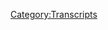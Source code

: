 {{Transcript
    | title         = [[750: Formulaic Objections Part 11]]
    | caption       = [https://knowledgefight.libsyn.com/750-formulaic-objections-part-11 Listen to this episode on Libsyn]
    | episodeNumber = [[750: Formulaic Objections Part 11|750]]
    | length        = 01:19:28
}}

{{MessageBox
    | header     = Warning: Bot Generated Content
    | text       = This transcript was automatically generated by transcription software and likely contains many mistakes and misattributions. Please check the audio for definitive quotes, attribution, and context.
    | image      = N3yvass4myg91.webp
    | imagewidth = 50px
    | id         = warning
}}

{{TranscriptBlock
    | name      = Alex Jones
    | timestamp = 00:00:04.000
    | text      = Red Alert. Red alert. Red alert. Red alert. Knowledge five days. Damn, Jordan, I'm sweating. Knowledge party.com It's time to pray. I have great respect for knowledge like knowledge. I'm sick of them posing as if they're the good guys. Xiang Ji or the bad guy knowledge. I'm Dan and Jordan knowledge fight need money Andy and Andy are stopping Andy and Ken handy in Kansas. Bray Andy in Kansas, you're on the airplane for a huge fan. I love your word. Knowledge by knowledge fight.com. I love you.
}}

{{TranscriptBlock
    | name      = Dan
    | timestamp = 00:00:59.000
    | text      = Hey, everybody, welcome back to knowledge. workable dudes like to sit around the altar of saline and talk a little bit about Alex Jones.
}}

{{TranscriptBlock
    | name      = Jordan
    | timestamp = 00:01:06.000
    | text      = Oh, indeed we are Dan,
}}

{{TranscriptBlock
    | name      = Dan
    | timestamp = 00:01:08.000
    | text      = Georgia Jordanne quick question for you.
}}

{{TranscriptBlock
    | name      = Jordan
    | timestamp = 00:01:10.000
    | text      = So let's you bright spot today. But
}}

{{TranscriptBlock
    | name      = Dan
    | timestamp = 00:01:12.000
    | text      = my bright spot today is, you know, I know that we're going into the Thanksgiving week. Sure. And a lot of people have a lot of feelings about Thanksgiving. And that's as they well should, of course, but you know, it's it is, at best. Take away a lot of the trappings. It's a time to think about things that you're thankful for sure. And, you know, I'm thankful for you, Jordan, I'm thankful for your audience. And, you know, having a moment to think about these things and how great and how many things we have to be thankful for is a very humbling and nice experience that I've had the last couple days.
}}

{{TranscriptBlock
    | name      = Jordan
    | timestamp = 00:01:49.000
    | text      = Yeah, you know, I actually almost prefer when I had fewer things to be grateful for. Because now that I have so much to be grateful for it freaks me out. Yeah, like, it's like, no, no, no, no, I deserve way less than any of this. Yeah, I would prefer gives me 1/3 of the things to be grateful about. Yes.
}}

{{TranscriptBlock
    | name      = Dan
    | timestamp = 00:02:09.000
    | text      = It's overwhelming, but in a positive way. And thank you all. I'm very, very grateful. To you to the audience, to my family
}}

{{TranscriptBlock
    | name      = Jordan
    | timestamp = 00:02:21.000
    | text      = to the jury that awarded $1.5 billion maybe it's another
}}

{{TranscriptBlock
    | name      = Dan
    | timestamp = 00:02:26.000
    | text      = thing to be grateful for be thankful. We played whatever small role in that as I did. We did. So it's your bright spot. Oh, did I have my break to bring up a fucking
}}

{{TranscriptBlock
    | name      = Jordan
    | timestamp = 00:02:39.000
    | text      = far less far less touching and deep, but more important for most of the world and thanksgiving? In fact, by a wide margin? That would be the World Cup, my friend. I am enjoying it immensely. If
}}

{{TranscriptBlock
    | name      = Dan
    | timestamp = 00:02:51.000
    | text      = you broken out your vuvuzela I have not. It's been.
}}

{{TranscriptBlock
    | name      = Jordan
    | timestamp = 00:02:53.000
    | text      = It's been what a decades. Long is the movie? That was the Brazilian World Cup. That was like two World Cups ago. Yep. Yeah, it was big. It was huge. They were very loud. deniable Yeah, no, no, it's really great so far. Everybody's fun. The USA still terrible at soccer, which is enjoyable
}}

{{TranscriptBlock
    | name      = Dan
    | timestamp = 00:03:16.000
    | text      = Tell that to Marcelo Balboa. Tony Meola, tell that to Alexi Lalas, tell that to Baba Baba, Baba Baba, who else? Oh, I know what I see a face.
}}

{{TranscriptBlock
    | name      = Jordan
    | timestamp = 00:03:32.000
    | text      = No, no, no.
}}

{{TranscriptBlock
    | name      = Dan
    | timestamp = 00:03:35.000
    | text      = But who's who's the favorite? You think? Oh,
}}

{{TranscriptBlock
    | name      = Jordan
    | timestamp = 00:03:37.000
    | text      = well, I think people were hoping for Argentina because it's
}}

{{TranscriptBlock
    | name      = Dan
    | timestamp = 00:03:41.000
    | text      = great historical. Soccer
}}

{{TranscriptBlock
    | name      = Jordan
    | timestamp = 00:03:43.000
    | text      = Mara, Donna naturally and then Messi. This is my Lionel Messi is last World Cup. And he is of course the greatest footballer maybe that ever lived. So everybody's really hoping for them. Then this morning this very morning. They lost in a surprise upset to Saudi Arabia to Oh, so now they're in a deep hole they're fighting to get out of the group stage now. No, it's dangerous. It's dangerous.
}}

{{TranscriptBlock
    | name      = Dan
    | timestamp = 00:04:07.000
    | text      = What what tension it's exactly what uh, of course, but someone who's so messy like messy. No, no, no.
}}

{{TranscriptBlock
    | name      = Jordan
    | timestamp = 00:04:15.000
    | text      = He lives for the drama. Oh, no, no, no.
}}

{{TranscriptBlock
    | name      = Dan
    | timestamp = 00:04:19.000
    | text      = Who else who else is looking good this year?
}}

{{TranscriptBlock
    | name      = Jordan
    | timestamp = 00:04:21.000
    | text      = France France is looking good. They James Adan beige I think England's looking pretty good. They're probably going to come out of the group stage in the United States. They're pretty pretty fast. Nice. You know, other teams. Other teams are good. Sure, Netherlands. I know their country. A lot of people have good feet. That's true. Well, science.
}}

{{TranscriptBlock
    | name      = Dan
    | timestamp = 00:04:45.000
    | text      = I am excited for you. Enjoy and I like I like hearing about the World Cup. Yeah, it's great on Yeah. But Jordan today we have an episode to go oh interest and we'll talk about that here in a second. Before we do. Let's take a little moment to say hello to somebody who wants Oh, that's a great idea so far. As whose mind control is more powerful, realistic birds are globalist thank you so much. We're now policy wonk.
}}

{{TranscriptBlock
    | name      = Alex Jones
    | timestamp = 00:05:05.000
    | text      = I'm a policy wonk,
}}

{{TranscriptBlock
    | name      = Dan
    | timestamp = 00:05:06.000
    | text      = thank you very much. I go next. Cindy with an eye. Thank you so much. You are now policy walk.
}}

{{TranscriptBlock
    | name      = Alex Jones
    | timestamp = 00:05:11.000
    | text      = I'm a policy wonk.
}}

{{TranscriptBlock
    | name      = Jordan
    | timestamp = 00:05:12.000
    | text      = Thank you very much.
}}

{{TranscriptBlock
    | name      = Dan
    | timestamp = 00:05:13.000
    | text      = Next, the monetary personification of Alex's daughters abandonment issues. Thank you so much. You are now policy Wong.
}}

{{TranscriptBlock
    | name      = Alex Jones
    | timestamp = 00:05:18.000
    | text      = I'm a policy wonk.
}}

{{TranscriptBlock
    | name      = Jordan
    | timestamp = 00:05:19.000
    | text      = Thank you very much. So
}}

{{TranscriptBlock
    | name      = Dan
    | timestamp = 00:05:20.000
    | text      = next, I may have misunderstood the point of the fuck Dan and Illinois support group. Thank you so much. You are now a policy wonk.
}}

{{TranscriptBlock
    | name      = Jordan
    | timestamp = 00:05:26.000
    | text      = I'm a policy wonk. Thank you very much. What inappropriate Yeah.
}}

{{TranscriptBlock
    | name      = Dan
    | timestamp = 00:05:30.000
    | text      = Next Lila be enraptured by raptures, thank you. Let me try that again. Next Lila be enraptured by raptors. Thank you so much. You're now policy Wong.
}}

{{TranscriptBlock
    | name      = Alex Jones
    | timestamp = 00:05:39.000
    | text      = I'm a policy wonk
}}

{{TranscriptBlock
    | name      = Jordan
    | timestamp = 00:05:41.000
    | text      = that was that was there as a trip up that was a spike on the on the road. I
}}

{{TranscriptBlock
    | name      = Dan
    | timestamp = 00:05:46.000
    | text      = felt good about it until it came out of my mouth. That's how it was. Next PSL is the best seaman. Thank you so much. You are now policy walk.
}}

{{TranscriptBlock
    | name      = Alex Jones
    | timestamp = 00:05:53.000
    | text      = I'm a policy wonk.
}}

{{TranscriptBlock
    | name      = Dan
    | timestamp = 00:05:54.000
    | text      = Thank you for getting spice latte. Semen in the lattes. Ah, Reverend Manning. Oh, boy. Wow,
}}

{{TranscriptBlock
    | name      = Jordan
    | timestamp = 00:06:01.000
    | text      = that is a deep cut. deep
}}

{{TranscriptBlock
    | name      = Dan
    | timestamp = 00:06:02.000
    | text      = cut, well done. So this we have a technocrat in the mix. Also, Georgia, this is someone who sent a message A while back, because we're you know what Greg's inbox is a mess where the best, but this is Veronica asked if she is a policy wonk. And I have an answer. And that is no, you're not. You're now a technocrat.
}}

{{TranscriptBlock
    | name      = Alex Jones
    | timestamp = 00:06:20.000
    | text      = I'm a policy wonk. I have risen above my enemies. I might quit tomorrow, actually. Just gonna take a little break now. A little breaky for me. And then we're going to come back. And I'm going to start the show over, but I'm the devil a lot going on there. I'll fuck you. Fuck you. I got plenty of words for you. But at the end of the day, Fuck you and your new world order. And fuck the horse she wrote in on and all your shit. Maybe today should have been less broadcast. Maybe I'll just be gone a month, maybe five years. Maybe I'll walk out of here tomorrow. And you never see me again. That's really what I want to do. I never want to come back here again. I apologize to the crew and the listeners yesterday that I was legitimately having breakdowns on air. I'll be better tomorrow. He probably
}}

{{TranscriptBlock
    | name      = Dan
    | timestamp = 00:07:15.000
    | text      = isn't. But we don't know. No, Jordan. Today we are continuing to have Alex on the present day on timeout. Good call because I feel like if it's Thanksgiving, there's one thing we should be thankful for. And that is being able to say Hey, Alex, go yell about nonsense. We'll be back. Yeah. And we are not beholden to you're not yelling timetable.
}}

{{TranscriptBlock
    | name      = Jordan
    | timestamp = 00:07:37.000
    | text      = lesson we'll catch up with you when it's a war on Christmas. We'll get that we move
}}

{{TranscriptBlock
    | name      = Dan
    | timestamp = 00:07:41.000
    | text      = at our own speed. And Thanksgiving, this also time for family. You know, like I mentioned, certainly think and thinking about my family. And what better way to celebrate Thanksgiving on on on our show, than to enjoy the deposition of Alex's dad. So today, we're gonna be talking about Dr. David Jones. His deposition in the Connecticut. Well done. Thank you.
}}

{{TranscriptBlock
    | name      = Jordan
    | timestamp = 00:08:14.000
    | text      = That was some sleight of hand right.
}}

{{TranscriptBlock
    | name      = Dan
    | timestamp = 00:08:17.000
    | text      = It's tough to trick you at this point. Right writers in you know a lot of my normal May
}}

{{TranscriptBlock
    | name      = Jordan
    | timestamp = 00:08:23.000
    | text      = I wasn't expecting that David Jones deposition. You had me on that one. You've got me clean clean there. Yeah.
}}

{{TranscriptBlock
    | name      = Dan
    | timestamp = 00:08:31.000
    | text      = I like to know that I've still got still got a few options and eyebrow fake.
}}

{{TranscriptBlock
    | name      = Jordan
    | timestamp = 00:08:35.000
    | text      = That's the great part of our relationship. We're still learning new things.
}}

{{TranscriptBlock
    | name      = Dan
    | timestamp = 00:08:39.000
    | text      = Gotta keep it fresh. David Jones deposition from time to time with AJ is dad. As we know, Alex's dad is he is a dentist by trade. Sure. He is somebody who is the sixth smartest boy in Texas. Technically, technically, or maybe that number is variable, right? But yeah, he was one of the smartest boys in Texas and so the globalists tried to recruit him into a program of eugenics to kill off the population. And he said no, thank you. Nope. And they just were like Alright, cool. Goodbye. No big deal. Why don't you Why don't you tell your blowhard son about this a few years just
}}

{{TranscriptBlock
    | name      = Jordan
    | timestamp = 00:09:14.000
    | text      = because we revealed to you via I suppose very obvious means that we have a secret program but we agreed
}}

{{TranscriptBlock
    | name      = Dan
    | timestamp = 00:09:23.000
    | text      = to join Yeah, we're gonna lay it all out. Yeah. By the way, our plan is to kill off the entire world, but we're gonna leave you alone, right? The guy who knows our plans that could possibly thwart them by telling your blowhard son, who has a radio show and millions of listeners Okay,
}}

{{TranscriptBlock
    | name      = Jordan
    | timestamp = 00:09:37.000
    | text      = now now you're just piling on
}}

{{TranscriptBlock
    | name      = Dan
    | timestamp = 00:09:41.000
    | text      = the subject of fables? Yes on Infowars for sure. And former Bircher
}}

{{TranscriptBlock
    | name      = Jordan
    | timestamp = 00:09:47.000
    | text      = at least definitely possibly current Bircher but we'll see.
}}

{{TranscriptBlock
    | name      = Dan
    | timestamp = 00:09:51.000
    | text      = I would say he probably doesn't pay dues anymore. Yeah, he's certainly a Bircher in ideas. Yeah, you know, like that didn't that didn't end up stopping? Yeah, he was a he was a John Birch. society Lecturer in his younger years. Yeah, there's a lot to that I know about him in facts short, you know, like, I know real facts right. And then I know Alex fact right about him, but I don't know that much about him in general. I had not really even seen pictures of him before the deposition. Right? I've not really heard his voice. I don't think I've ever heard his voice. I've never heard his voice because he never has come on Infowars Alex, I said he refuses to smart. And he's at
}}

{{TranscriptBlock
    | name      = Jordan
    | timestamp = 00:10:33.000
    | text      = least a fairly smart boy in Texas still.
}}

{{TranscriptBlock
    | name      = Dan
    | timestamp = 00:10:37.000
    | text      = So in 2019, he sat for a deposition with Chris Matty, and norm is there or friend norm Pattis course is representing him. And I think that there, this is a shorter deposition as a whole. It's probably about an hour long, all day. And I think that it still has some pretty interesting things being said, Alex's dad. Yeah, and maybe some things that love didn't help didn't help the case. Oh, yeah. So let's jump right in with David Jones.
}}

{{TranscriptBlock
    | name      = Jordan
    | timestamp = 00:11:13.000
    | text      = Can I ask you a quick question on tone? Before we before we get before we get going and the actual tone is revealed? I would like to know, is this I'm predicting he's going to be somewhat combative. Just kind of like a kind of like an aloof, asshole.
}}

{{TranscriptBlock
    | name      = Dan
    | timestamp = 00:11:30.000
    | text      = Maybe a little aloof? I wouldn't say he's like super combative. Okay. He's not. forthcoming.
}}

{{TranscriptBlock
    | name      = Jordan
    | timestamp = 00:11:38.000
    | text      = Ah, okay. All right. All right. He's withholding. Yeah.
}}

{{TranscriptBlock
    | name      = Dan
    | timestamp = 00:11:41.000
    | text      = And I think there's something I appreciate you bringing up the the sort of tone, because there is a, something I'd like to point out. And you can take note of as we go along. And that is that he is very, like, much smarter than Alex. Yeah, he is very good at not answering questions, while answering them in a way that kind of has the appearance of and right.
}}

{{TranscriptBlock
    | name      = Jordan
    | timestamp = 00:12:05.000
    | text      = So is this going to be the first time that we are looking at somebody who is about to get trapped? Going? Oh, well, I know. This is a trap.
}}

{{TranscriptBlock
    | name      = Dan
    | timestamp = 00:12:14.000
    | text      = Maybe even a step before that. Yeah. I'm not gonna I'm not even gonna wander into that.
}}

{{TranscriptBlock
    | name      = Jordan
    | timestamp = 00:12:19.000
    | text      = Wow. Oh, boy, dangerous.
}}

{{TranscriptBlock
    | name      = Dan
    | timestamp = 00:12:22.000
    | text      = So we start here with a discussion of his, his coming to Infowars.
}}

{{TranscriptBlock
    | name      = Chris Mattei
    | timestamp = 00:12:27.000
    | text      = When did you retire from your career as a dentist?
}}

{{TranscriptBlock
    | name      = David Jones
    | timestamp = 00:12:34.000
    | text      = I still have a license. But I retired from active practice in 2013.
}}

{{TranscriptBlock
    | name      = Chris Mattei
    | timestamp = 00:12:42.000
    | text      = And is that when you became involved in the operations of free speech systems?
}}

{{TranscriptBlock
    | name      = David Jones
    | timestamp = 00:12:53.000
    | text      = That is when I became more formally involved. So we gotta
}}

{{TranscriptBlock
    | name      = Dan
    | timestamp = 00:12:57.000
    | text      = we gotta text them here, my friend. Um, oh, boy. Yeah, he's got to he's got much more of a voice that you'd kind of expect for someone of the sort of Jones character, right.
}}

{{TranscriptBlock
    | name      = Jordan
    | timestamp = 00:13:09.000
    | text      = He's somebody who has not spent the first 20 years of his career doing a rush limbaugh impression. Right. So thereby destroying any chance at all of that accent any longer. Yeah,
}}

{{TranscriptBlock
    | name      = Dan
    | timestamp = 00:13:19.000
    | text      = I would say that if Alex sounded like this. I don't know if he could do his delivery. No, this is too this is syrupy. The food. Sort of Texas. This is
}}

{{TranscriptBlock
    | name      = Jordan
    | timestamp = 00:13:33.000
    | text      = the this is more of a drawl. Yeah.
}}

{{TranscriptBlock
    | name      = Dan
    | timestamp = 00:13:37.000
    | text      = He's taking his time. Yeah. So he before he left his sort of practice of his dentistry in 2013. Even before that he was part of the business as if as just like it was it was a family business. Yes, there's something kind of weird here.
}}

{{TranscriptBlock
    | name      = Chris Mattei
    | timestamp = 00:13:55.000
    | text      = Okay. What was your role before then?
}}

{{TranscriptBlock
    | name      = David Jones
    | timestamp = 00:13:59.000
    | text      = Just just being involved in an advisory role, let's say in a family business.
}}

{{TranscriptBlock
    | name      = Chris Mattei
    | timestamp = 00:14:06.000
    | text      = So Alex would sometimes ask you for advice about the business
}}

{{TranscriptBlock
    | name      = David Jones
    | timestamp = 00:14:09.000
    | text      = occasionally, okay.
}}

{{TranscriptBlock
    | name      = Chris Mattei
    | timestamp = 00:14:13.000
    | text      = Did your involvement include anything other than providing Alex with advice? No. Okay. And then in? In what types of matters would he ask for your advice on prior to 2013?
}}

{{TranscriptBlock
    | name      = David Jones
    | timestamp = 00:14:42.000
    | text      = largely what my perceptions were about things that were going on in the world. moral compass, if you will.
}}

{{TranscriptBlock
    | name      = Chris Mattei
    | timestamp = 00:14:54.000
    | text      = So for example, Alex might be considering covering a certain story in the news and I would discuss that with you.
}}

{{TranscriptBlock
    | name      = David Jones
    | timestamp = 00:15:03.000
    | text      = Not so much. It's like, did you hear such and such? And what did you think of it?
}}

{{TranscriptBlock
    | name      = Chris Mattei
    | timestamp = 00:15:09.000
    | text      = That's the question you ask you.
}}

{{TranscriptBlock
    | name      = David Jones
    | timestamp = 00:15:11.000
    | text      = Yeah, that's that's basically what he would say to me. And I was largely he wanted to know what I thought of his expressions and things, but I don't know how much you're influencing Paw Paw Paw
}}

{{TranscriptBlock
    | name      = Dan
    | timestamp = 00:15:22.000
    | text      = Paw. What do you think of fentanyl? The Chinese dragon? It's it's an interesting thing for David to say that he has the moral compass. Yeah. Particularly because, you know, he's starting in 2013, to be more involved with the business. And this is around the time that Sandy Hook coverage is, is going on? If indeed he is a moral compass, then you would hope that there would be plenty of evidence of him being like Alex, stop this. Yeah. And Alex may be listening or maybe not. It's entirely possible that you could imagine a scenario where even though he's Alex's dad, right, and he's supposed to be the moral compass shark saying, I don't give a shit, of course. But I think I think presenting yourself in that way, raises the expectation of like, what did you do as the moral come?
}}

{{TranscriptBlock
    | name      = Jordan
    | timestamp = 00:16:08.000
    | text      = I mean, if if, if you were to describe to me, if you know, if you were to say, Jordan, describe what the moral compass for Infowars looks like, I would say it is cracked, the glass is completely removed, the white and the red lines are exactly the same. They're just one color. It's spinning in all directions simultaneously, and somehow constantly being thrown out the window, in the ongoing act of being thrown out the window. So
}}

{{TranscriptBlock
    | name      = Dan
    | timestamp = 00:16:37.000
    | text      = what you're saying is it's not it wouldn't be useful. I
}}

{{TranscriptBlock
    | name      = Jordan
    | timestamp = 00:16:40.000
    | text      = wouldn't, I wouldn't lay claim to being one. I wouldn't be like, Haha, I know what my role is.
}}

{{TranscriptBlock
    | name      = Dan
    | timestamp = 00:16:45.000
    | text      = It maybe doesn't have true nor
}}

{{TranscriptBlock
    | name      = Jordan
    | timestamp = 00:16:48.000
    | text      = it doesn't. It doesn't seem to be functioning.
}}

{{TranscriptBlock
    | name      = Dan
    | timestamp = 00:16:51.000
    | text      = Hmm. So yeah, he gave it you can kind of see a little bit in there the way that there's a dancing around question.
}}

{{TranscriptBlock
    | name      = Jordan
    | timestamp = 00:17:00.000
    | text      = Oh, yeah, no, I instantly. This is a man who understands the consequence of things. Like I don't know what he thinks the consequences are or any of that stuff. But they are. They're, he's, he's a person who knows, like, in an almost scientific way, like, if I remove this tooth, there will be blood, like in that kind of sense. So if I say this is exactly unlike, unlike anyone else at Infowars.
}}

{{TranscriptBlock
    | name      = Dan
    | timestamp = 00:17:26.000
    | text      = So yeah, he's he's saying that he kind of like gave advice and like all this stuff. And it's like, okay, so you're saying that he would ask you about what stories to cover? It's like, no, no, no, I don't want any of that. Oh, no,
}}

{{TranscriptBlock
    | name      = Jordan
    | timestamp = 00:17:39.000
    | text      = hold on, hold on, let's let's pull that back. It's common downstair.
}}

{{TranscriptBlock
    | name      = Dan
    | timestamp = 00:17:43.000
    | text      = So in 2013, he became more involved with the business. And at this point, he entered into what I would describe as a very bizarre financial arrangement with Info Wars, free speech system, right? This doesn't last very long. This is only the arrangement that they have for a year or so before another arrangement kicks in. But this is this is wild.
}}

{{TranscriptBlock
    | name      = Chris Mattei
    | timestamp = 00:18:05.000
    | text      = In 2013, did you become an employee of free speech systems?
}}

{{TranscriptBlock
    | name      = David Jones
    | timestamp = 00:18:15.000
    | text      = I became indirectly an employee of free speech systems.
}}

{{TranscriptBlock
    | name      = Chris Mattei
    | timestamp = 00:18:19.000
    | text      = Okay. Why was it indirect?
}}

{{TranscriptBlock
    | name      = David Jones
    | timestamp = 00:18:23.000
    | text      = I had a professional corporation that contracted with large dental practice management groups, and that corporation lost its income when it lost me as an employee. And so that entity, my professional corporation was paid last opportunity fees. And it paid me to be an employee of Alex Jones and free speech systems,
}}

{{TranscriptBlock
    | name      = Chris Mattei
    | timestamp = 00:18:44.000
    | text      = free speech systems paid your the corporation that you controlled for lost lost opportunities as a result of retiring from your dental practice. And that corporation that you control then paid you Yes, a salary in connection with your work for free speech systems. Yes. Understood. Why was it arranged that way?
}}

{{TranscriptBlock
    | name      = David Jones
    | timestamp = 00:19:08.000
    | text      = For the purpose of winding down and continuity. It was probably not important, but it was a reality.
}}

{{TranscriptBlock
    | name      = Chris Mattei
    | timestamp = 00:19:18.000
    | text      = Why there come a time when that arrangement changed, and you became an on the books employee of free speech systems. Yes. When was that?
}}

{{TranscriptBlock
    | name      = David Jones
    | timestamp = 00:19:25.000
    | text      = I believe that was the next year 2014.
}}

{{TranscriptBlock
    | name      = Dan
    | timestamp = 00:19:28.000
    | text      = That's weird. But I don't know if it's necessarily suspicious or anything. Yeah,
}}

{{TranscriptBlock
    | name      = Jordan
    | timestamp = 00:19:33.000
    | text      = that's probably that sounds like some sort of taxes thing where it's not it's not tax evasion. But it's like, Hey, if you do it this way, there's 20% Extra for something or other along the way that makes sense. That's possible write offs or something or even
}}

{{TranscriptBlock
    | name      = Dan
    | timestamp = 00:19:47.000
    | text      = less, sort of sneakily, there could be a situation where like he was the primary center of that dental practice. Sure, and maybe transferring over to somebody else being bored like the center Have the dental practice would take time. Sure. And so in order not to torpedo that other person's ability to practice totally, maybe that's why but it is weird. It's it's just it's just one and 100 examples of really bizarre financial things around again for what it is
}}

{{TranscriptBlock
    | name      = Jordan
    | timestamp = 00:20:17.000
    | text      = it is unusual insofar as it's a clear evidence of somebody who knows the financial system is doing something to their benefit. It's you know,
}}

{{TranscriptBlock
    | name      = Dan
    | timestamp = 00:20:28.000
    | text      = it seems like if it was like a practical issue about the dental practice itself, maybe there would be way that you could have a buyout or something, something. I don't know. Yeah. Anyway, I don't think it's too nefarious or anything, but I just thought it was like this weird.
}}

{{TranscriptBlock
    | name      = Jordan
    | timestamp = 00:20:42.000
    | text      = I don't think this one is nefarious. But I do think this is an evidentiary point that suggests there are people at work with financial information that they are capable of exploiting in certain ways. Yeah. And thus, the line between legal and illegal may be just a matter of who enforces what you know,
}}

{{TranscriptBlock
    | name      = Dan
    | timestamp = 00:21:03.000
    | text      = well, and, you know, this is Alex's dad. So there is also the consideration of like having your dad come to work for you was important enough that you did this Byzantine arrangement. Why is that? What's like, what's the purpose of this? I don't know. It's, it may not be shady as an arrangement, right? But the surrounding circumstances of it make it feel quite shady.
}}

{{TranscriptBlock
    | name      = Jordan
    | timestamp = 00:21:29.000
    | text      = The moment Alex Jones is involved, it's JT is shit. Yeah,
}}

{{TranscriptBlock
    | name      = Dan
    | timestamp = 00:21:32.000
    | text      = that's fair enough. So David Jones, yeah, as we know, was the human resources director indeed,
}}

{{TranscriptBlock
    | name      = Chris Mattei
    | timestamp = 00:21:39.000
    | text      = during that first year, or there abouts between 2013 to 2014. Did you have a title? At free speech systems?
}}

{{TranscriptBlock
    | name      = David Jones
    | timestamp = 00:21:50.000
    | text      = I was sort of a consultant and an HR director. Okay. Not really,
}}

{{TranscriptBlock
    | name      = Chris Mattei
    | timestamp = 00:21:58.000
    | text      = there we go. Not really a title or you weren't really those not
}}

{{TranscriptBlock
    | name      = David Jones
    | timestamp = 00:22:02.000
    | text      = really a title. Okay. Yeah, they
}}

{{TranscriptBlock
    | name      = Dan
    | timestamp = 00:22:03.000
    | text      = just are allergic to titles for wars. Yeah. They can't No one will own a title. Wow.
}}

{{TranscriptBlock
    | name      = Jordan
    | timestamp = 00:22:10.000
    | text      = I mean, if you if you have a title, then you are responsible for the thing that that title does. Right. And that's legally dicey.
}}

{{TranscriptBlock
    | name      = Dan
    | timestamp = 00:22:18.000
    | text      = Rob dews the news director.
}}

{{TranscriptBlock
    | name      = Jordan
    | timestamp = 00:22:21.000
    | text      = He doesn't direct news so much as he's just kind of a consultant at large.
}}

{{TranscriptBlock
    | name      = Dan
    | timestamp = 00:22:26.000
    | text      = Alex owns the company until like, I don't,
}}

{{TranscriptBlock
    | name      = Jordan
    | timestamp = 00:22:29.000
    | text      = he doesn't own it. They owe so much money to his dad's company that he also, just because he owns that company, doesn't mean they don't owe money.
}}

{{TranscriptBlock
    | name      = Dan
    | timestamp = 00:22:37.000
    | text      = I find that again, to be shady. No one has a title.
}}

{{TranscriptBlock
    | name      = Jordan
    | timestamp = 00:22:43.000
    | text      = I was genuinely, I was genuinely excited because I was like, finally, I get to know what HR means in this context. And immediately the rug is pulled Matt and really do that.
}}

{{TranscriptBlock
    | name      = Unknown Speaker
    | timestamp = 00:22:54.000
    | text      = What not? What
}}

{{TranscriptBlock
    | name      = Jordan
    | timestamp = 00:22:55.000
    | text      = are you talking about? No, no, he did do it. No, I know. But that wasn't. That wasn't his title. Right. Right. Yeah. Right. But what did he do?
}}

{{TranscriptBlock
    | name      = Dan
    | timestamp = 00:23:05.000
    | text      = Don't expect to find out? Not just not because like I said, I think he's pretty good at not answering questions.
}}

{{TranscriptBlock
    | name      = Chris Mattei
    | timestamp = 00:23:12.000
    | text      = And I take it that from 2013. Through the present day, your responsibilities have evolved fair to say
}}

{{TranscriptBlock
    | name      = David Jones
    | timestamp = 00:23:19.000
    | text      = it's been a full time engagement.
}}

{{TranscriptBlock
    | name      = Chris Mattei
    | timestamp = 00:23:22.000
    | text      = But what you've done during that period of time has changed over time fair to say.
}}

{{TranscriptBlock
    | name      = David Jones
    | timestamp = 00:23:30.000
    | text      = In the sense that anyone's job changes over time, there are vagaries from day to day that result in different challenges.
}}

{{TranscriptBlock
    | name      = Chris Mattei
    | timestamp = 00:23:38.000
    | text      = I'm asking mainly about your principal responsibilities. And so what I'd like you to do then, sir, is just describe for me from 2013 Going forward, what your responsibilities have been at free speech systems
}}

{{TranscriptBlock
    | name      = David Jones
    | timestamp = 00:23:53.000
    | text      = largely just to be sure we have a good environment for our employees that were compliant to state and federal guidelines and that we do business properly. I do a
}}

{{TranscriptBlock
    | name      = Dan
    | timestamp = 00:24:05.000
    | text      = little bit of this little
}}

{{TranscriptBlock
    | name      = Jordan
    | timestamp = 00:24:05.000
    | text      = bit of that is that is the most non answer you can
}}

{{TranscriptBlock
    | name      = Dan
    | timestamp = 00:24:09.000
    | text      = get. Yeah, but it's but it but it feels like an answer sort of
}}

{{TranscriptBlock
    | name      = Jordan
    | timestamp = 00:24:14.000
    | text      = have your responsibilities change. And so far as life brings change to us all on a daily basis
}}

{{TranscriptBlock
    | name      = Dan
    | timestamp = 00:24:20.000
    | text      = turn from the brand. Are you giving me a haiku
}}

{{TranscriptBlock
    | name      = Jordan
    | timestamp = 00:24:24.000
    | text      = in response? Is that what's happening?
}}

{{TranscriptBlock
    | name      = Dan
    | timestamp = 00:24:27.000
    | text      = This is poetry. All right, buddy. Call me out. Yeah, but it's it's tough to break through this.
}}

{{TranscriptBlock
    | name      = Jordan
    | timestamp = 00:24:38.000
    | text      = What do you do on a daily give hour by hour? Give me a rundown of your day.
}}

{{TranscriptBlock
    | name      = Dan
    | timestamp = 00:24:44.000
    | text      = Just allow hour by hour. I gotta make sure that our employees are in a good state.
}}

{{TranscriptBlock
    | name      = Jordan
    | timestamp = 00:24:50.000
    | text      = What is it? What is that? 9am do you did you get there at nine
}}

{{TranscriptBlock
    | name      = Dan
    | timestamp = 00:24:53.000
    | text      = to 10 I make sure that
}}

{{TranscriptBlock
    | name      = Jordan
    | timestamp = 00:24:57.000
    | text      = that's my state of being our
}}

{{TranscriptBlock
    | name      = Dan
    | timestamp = 00:24:59.000
    | text      = Yeah. I think I think this next clip sums up some of that stuff a little bit. But also don't expect,
}}

{{TranscriptBlock
    | name      = Chris Mattei
    | timestamp = 00:25:08.000
    | text      = by the way, is that true generally of the other areas of the business that you are often involved in solving problems as they arise.
}}

{{TranscriptBlock
    | name      = David Jones
    | timestamp = 00:25:20.000
    | text      = Our business is a single talent business that is driven by one party, and I endeavor to take care of some of the delegated duties that it's not convenient to be done by the principal.
}}

{{TranscriptBlock
    | name      = Chris Mattei
    | timestamp = 00:25:34.000
    | text      = Okay. I think I understand that. The single talent not sure I do. Yes. Who do you report to?
}}

{{TranscriptBlock
    | name      = David Jones
    | timestamp = 00:25:46.000
    | text      = Report to Alex if anyone
}}

{{TranscriptBlock
    | name      = Chris Mattei
    | timestamp = 00:25:49.000
    | text      = who else reports directly to Alex,
}}

{{TranscriptBlock
    | name      = David Jones
    | timestamp = 00:25:51.000
    | text      = everyone.
}}

{{TranscriptBlock
    | name      = Dan
    | timestamp = 00:25:53.000
    | text      = Okay. All right. So everyone reports to Alex, he's the sort of all roads lead to Alex. Right. And so you don't understand what he was saying?
}}

{{TranscriptBlock
    | name      = Jordan
    | timestamp = 00:26:04.000
    | text      = Well, I understand that what he was saying was, you know, AJ does everything right. And what he doesn't do I do, yeah, whatever
}}

{{TranscriptBlock
    | name      = Dan
    | timestamp = 00:26:10.000
    | text      = is inconvenient for him to write.
}}

{{TranscriptBlock
    | name      = Jordan
    | timestamp = 00:26:12.000
    | text      = But again, not a job. Not an answer. Yeah. What do you do?
}}

{{TranscriptBlock
    | name      = Dan
    | timestamp = 00:26:17.000
    | text      = I get what you're saying. Right? But right.
}}

{{TranscriptBlock
    | name      = Jordan
    | timestamp = 00:26:21.000
    | text      = You're you're forcing me to infer so much of your responsibilities by saying, you know, he does everything. And when he doesn't do something, I probably do it.
}}

{{TranscriptBlock
    | name      = Dan
    | timestamp = 00:26:30.000
    | text      = What is it? Exactly. That isn't convenient for
}}

{{TranscriptBlock
    | name      = Jordan
    | timestamp = 00:26:34.000
    | text      = you know, all the stuff. He's a single talent. This is very, you know, he doesn't want to do some things a little frustrating. I'm screaming in my head, just tell me what you do.
}}

{{TranscriptBlock
    | name      = Dan
    | timestamp = 00:26:45.000
    | text      = So we may not find out exactly what they do, or he does, or anyone does. But another thing we don't find out is how much he made. And that is because norm is insistent he of course.
}}

{{TranscriptBlock
    | name      = Chris Mattei
    | timestamp = 00:26:57.000
    | text      = Are you currently employed by free speech systems? Yes. Okay. In the same capacity that you've been described? And what's your salary, sir?
}}

{{TranscriptBlock
    | name      = Norm Pattis
    | timestamp = 00:27:06.000
    | text      = Is it necessary Chris? Pious? Doesn't it incredibility? Everybody does. So here's what I'd like to do. I'd like to write it down and give it to you. If the court orders it. I'm concerned, given the way some of the depositions had been publicized. And I'm at accusing you of anything that this would become public domain information. So what I'd like to do is have him write that number down, we keep it under ceiling, listen until the court orders that if he published it,
}}

{{TranscriptBlock
    | name      = Dan
    | timestamp = 00:27:31.000
    | text      = this is agreed to and so his salary is written down on a piece of paper or something. It's it's not revealed my instinct about that. It feels like it's probably a lot than right. I mean, it wouldn't Absolutely I don't think it would necessarily need to be something that is fought to keep under wraps if it's a normal salary,
}}

{{TranscriptBlock
    | name      = Jordan
    | timestamp = 00:27:52.000
    | text      = right? I mean, let's go to the tape. How long how many zeros did he read? You can see the little swirling motion with his hand. Right? How many zeros did he write on that? Ibiza?
}}

{{TranscriptBlock
    | name      = Dan
    | timestamp = 00:28:03.000
    | text      = I believe that it was probably written down during the break while they were off the record. So it's not not on film at norm. Yeah. Because they they go to a break after this request is made and so the the actual tape stops and that tape picks back up.
}}

{{TranscriptBlock
    | name      = Jordan
    | timestamp = 00:28:16.000
    | text      = All right, well, it's okay for us to find out that Oh, and Undaria make an absurd amount of money for being shitty, then I'm guessing David makes well over a million dollars. I'm sure they pay him an absurd amount. I
}}

{{TranscriptBlock
    | name      = Dan
    | timestamp = 00:28:29.000
    | text      = mean, the fact that, you know, he has the interest in PQ PR to like, he knows everything, everything. It just it feels like the whatever compensation he has, has got to be like, I mean, obviously, if I were normal, I'd probably be like, Turtle Don't ya know? It's gonna look bad if
}}

{{TranscriptBlock
    | name      = Jordan
    | timestamp = 00:28:48.000
    | text      = Okay, and definitely don't tell them that you got a massive bonus right before this deposition do not reveal that you receive several million dollars hours before you walked into this courtroom.
}}

{{TranscriptBlock
    | name      = Dan
    | timestamp = 00:29:01.000
    | text      = So they get to talking about the employee handbook. Which which exists
}}

{{TranscriptBlock
    | name      = Jordan
    | timestamp = 00:29:07.000
    | text      = it does inexplicably it does. And then there's a there's a
}}

{{TranscriptBlock
    | name      = Dan
    | timestamp = 00:29:11.000
    | text      = revelation here.
}}

{{TranscriptBlock
    | name      = Chris Mattei
    | timestamp = 00:29:13.000
    | text      = Free Speech systems has an employee handbook, correct? Yes. When did that come into existence?
}}

{{TranscriptBlock
    | name      = David Jones
    | timestamp = 00:29:19.000
    | text      = It and its permutations have existed for a long time.
}}

{{TranscriptBlock
    | name      = Chris Mattei
    | timestamp = 00:29:23.000
    | text      = went into effect before he got there. So do you know who drafted it?
}}

{{TranscriptBlock
    | name      = David Jones
    | timestamp = 00:29:32.000
    | text      = Probably home and tab and summers.
}}

{{TranscriptBlock
    | name      = Chris Mattei
    | timestamp = 00:29:37.000
    | text      = That's, that's a law firm. Yes. Holman
}}

{{TranscriptBlock
    | name      = David Jones
    | timestamp = 00:29:42.000
    | text      = da UB and summers.
}}

{{TranscriptBlock
    | name      = Chris Mattei
    | timestamp = 00:29:47.000
    | text      = Is that a law firm here in Austin,
}}

{{TranscriptBlock
    | name      = David Jones
    | timestamp = 00:29:49.000
    | text      = and they merged with Waller.
}}

{{TranscriptBlock
    | name      = Chris Mattei
    | timestamp = 00:29:53.000
    | text      = Okay. And then, since you've come on board Are you said that employee handbook has had different permutations?
}}

{{TranscriptBlock
    | name      = David Jones
    | timestamp = 00:30:04.000
    | text      = We asked, we became larger when you have 50 or more employees, there are other duties you have. And so we elected to co employ free speech elected to co employ with ADP total source.
}}

{{TranscriptBlock
    | name      = Chris Mattei
    | timestamp = 00:30:20.000
    | text      = Okay, what? What does that mean?
}}

{{TranscriptBlock
    | name      = David Jones
    | timestamp = 00:30:25.000
    | text      = It means that we have a partner and our HR development and administration, that is a division of ADP that CO employs our employees.
}}

{{TranscriptBlock
    | name      = Chris Mattei
    | timestamp = 00:30:44.000
    | text      = Forgive me. What is ADP?
}}

{{TranscriptBlock
    | name      = David Jones
    | timestamp = 00:30:49.000
    | text      = The largest data processing company in the world that does payroll.
}}

{{TranscriptBlock
    | name      = Chris Mattei
    | timestamp = 00:30:55.000
    | text      = Okay. So they're they provide a back office function to process payroll for employees
}}

{{TranscriptBlock
    | name      = David Jones
    | timestamp = 00:31:00.000
    | text      = to help assure compliance with with duty leave. Employment handbook issues, notice and process who
}}

{{TranscriptBlock
    | name      = Chris Mattei
    | timestamp = 00:31:10.000
    | text      = is your Do you have a point of contact at ADP that you deal with?
}}

{{TranscriptBlock
    | name      = David Jones
    | timestamp = 00:31:18.000
    | text      = Yeah, we have like a corporate representative, and I don't remember what her name is.
}}

{{TranscriptBlock
    | name      = Chris Mattei
    | timestamp = 00:31:22.000
    | text      = Okay, so you don't deal with that person regularly.
}}

{{TranscriptBlock
    | name      = Dan
    | timestamp = 00:31:25.000
    | text      = Okay, so this is like what a human resources department would do. Yeah. And they've outsourced it to ADP. So ADP basically does all this stuff, that sort of contact person there. And the presumed HR person at Infowars. Alex's dad doesn't know her name and hasn't talked to her in a while doesn't really, what what is the human rights?
}}

{{TranscriptBlock
    | name      = Jordan
    | timestamp = 00:31:47.000
    | text      = I really want to stress this. Mr. Jones, a great deal. What do you do? What do you do, sir?
}}

{{TranscriptBlock
    | name      = Dan
    | timestamp = 00:31:57.000
    | text      = So much of what has been in my experience in places that I've worked, what the HR department does, you're describing as ADP? Yes,
}}

{{TranscriptBlock
    | name      = Jordan
    | timestamp = 00:32:05.000
    | text      = you are. So what you're telling me is that you don't have a job? Because you contract that job out to another company. And I'm just now finding this out. And I've never heard of this other company before. We're on year how many of us suing you
}}

{{TranscriptBlock
    | name      = Dan
    | timestamp = 00:32:18.000
    | text      = know, what they're doing? It sounds like that would be stuff that would be inconvenient for Alex to do what you do?
}}

{{TranscriptBlock
    | name      = Jordan
    | timestamp = 00:32:28.000
    | text      = But you don't do that. Now
}}

{{TranscriptBlock
    | name      = Dan
    | timestamp = 00:32:29.000
    | text      = staying in touch with ADP could be on top of the human resources, stuff that they do that also would be inconvenient for Alex? Also don't do
}}

{{TranscriptBlock
    | name      = Jordan
    | timestamp = 00:32:37.000
    | text      = that apparently, doesn't seem that way. Very confusing. What do you do, sir?
}}

{{TranscriptBlock
    | name      = Dan
    | timestamp = 00:32:42.000
    | text      = I not expected I read,
}}

{{TranscriptBlock
    | name      = Jordan
    | timestamp = 00:32:45.000
    | text      = I'm shaking, I am shaking him by the shoulders until his head walked back and forth.
}}

{{TranscriptBlock
    | name      = Dan
    | timestamp = 00:32:51.000
    | text      = It's not gonna help. So we get to talking about marketing strategies. And this is, there's an interesting bit of phrasing work that's done here. Okay.
}}

{{TranscriptBlock
    | name      = Chris Mattei
    | timestamp = 00:33:02.000
    | text      = My correct, sir, that you are personally familiar with free speech systems, marketing and business policies.
}}

{{TranscriptBlock
    | name      = David Jones
    | timestamp = 00:33:19.000
    | text      = To the extent that they exist, yes.
}}

{{TranscriptBlock
    | name      = Chris Mattei
    | timestamp = 00:33:22.000
    | text      = And what you're personally familiar with free speech systems, marketing and business strategies, correct.
}}

{{TranscriptBlock
    | name      = David Jones
    | timestamp = 00:33:35.000
    | text      = Free Speech systems, marketing strategies, to the extent that they exist. Okay.
}}

{{TranscriptBlock
    | name      = Dan
    | timestamp = 00:33:42.000
    | text      = So I'm not saying that they exist, but if they do I know about them.
}}

{{TranscriptBlock
    | name      = Jordan
    | timestamp = 00:33:49.000
    | text      = I mean, listen, I know about the inner workings of L Ron's counsel as well, but it does not really exist now does it? So I can't really be held responsible for what l Ron's counsel does.
}}

{{TranscriptBlock
    | name      = Dan
    | timestamp = 00:34:03.000
    | text      = Oh, contraire. You will? Oh,
}}

{{TranscriptBlock
    | name      = Jordan
    | timestamp = 00:34:07.000
    | text      = that's not good.
}}

{{TranscriptBlock
    | name      = Dan
    | timestamp = 00:34:09.000
    | text      = Yeah, this seems like a real nice non answer answer again. Yeah. Because the answer, even if to the extent they exist, is accurate. Even if that is an accurate answer, then the answer is yes. Yeah.
}}

{{TranscriptBlock
    | name      = Jordan
    | timestamp = 00:34:21.000
    | text      = But what's the answer? To the extent they exist? Yes. But I mean, what is the extent
}}

{{TranscriptBlock
    | name      = Dan
    | timestamp = 00:34:26.000
    | text      = to this, how to some sort of caveat is right into your answer? No, I understand. It's infuriating. So
}}

{{TranscriptBlock
    | name      = Jordan
    | timestamp = 00:34:33.000
    | text      = but I mean, what are the policies? If to the extent that they exist suggest that some thing exists somewhere?
}}

{{TranscriptBlock
    | name      = Dan
    | timestamp = 00:34:42.000
    | text      = Maybe what is it maybe what is
}}

{{TranscriptBlock
    | name      = Jordan
    | timestamp = 00:34:44.000
    | text      = the thing that exists? Well,
}}

{{TranscriptBlock
    | name      = Dan
    | timestamp = 00:34:46.000
    | text      = we won't know. Immediately, but we do know that. There was a sworn statement that David Jones sign that had to do with elements of the marketing plan, right that are confidential, proprietary, okay, and so madrina people Matty wants to know what about this is confidential and proprietary. And boy, this is annoying.
}}

{{TranscriptBlock
    | name      = Chris Mattei
    | timestamp = 00:35:12.000
    | text      = Dr. Jones, I want you to take a look at paragraph 11 of your declaration. Starting with that second sentence, I am aware that plaintiffs seek information in doc and documents, among other things related to the business and marketing plans. And then I just want you to skip to the end of the above entities. Right. So I want to focus specifically on business and marketing plans at the moment. Okay.
}}

{{TranscriptBlock
    | name      = David Jones
    | timestamp = 00:35:42.000
    | text      = All of the above entities, some of those above entities Delta didn't really exist or have any marketing plans.
}}

{{TranscriptBlock
    | name      = Chris Mattei
    | timestamp = 00:35:49.000
    | text      = Fair enough. I'll get to that. But I just want to make sure that we are operating with the same set of facts here that you were aware at this time, that the plaintiffs were seeking information and documents related to free speech systems, among others, free speech systems, business and marketing plans, right. Yes. All right. And that information, am I correct? You attested, was confidential and proprietary? Correct.
}}

{{TranscriptBlock
    | name      = David Jones
    | timestamp = 00:36:15.000
    | text      = It was my intent to testify that some of that could be proprietary that there was confidential information, such as people's names, addresses social security numbers and things. Because often on our tips line, people would use that as a means of getting through to customer service, they thought it was a quicker pipeline to effectiveness. And oftentimes there was information that we were prohibited from sharing with people, and it's my concern that was going to be scattered all over the known universe.
}}

{{TranscriptBlock
    | name      = Chris Mattei
    | timestamp = 00:36:42.000
    | text      = None of that information would be contained in a business or marketing plan. Correct?
}}

{{TranscriptBlock
    | name      = David Jones
    | timestamp = 00:36:49.000
    | text      = Shouldn't be right, so I'm
}}

{{TranscriptBlock
    | name      = Chris Mattei
    | timestamp = 00:36:51.000
    | text      = sorry? What are some business and marketing plans? You attested? Am I correct? That information regarding the business and marketing plans of free speech systems was confidential and proprietary, correct?
}}

{{TranscriptBlock
    | name      = David Jones
    | timestamp = 00:37:06.000
    | text      = That seems reasonable to me,
}}

{{TranscriptBlock
    | name      = Chris Mattei
    | timestamp = 00:37:07.000
    | text      = and highly valuable to free speech systems. Correct.
}}

{{TranscriptBlock
    | name      = David Jones
    | timestamp = 00:37:12.000
    | text      = But if you don't know how to do business, you can't do business. There.
}}

{{TranscriptBlock
    | name      = Chris Mattei
    | timestamp = 00:37:16.000
    | text      = So Correct. Okay. So tell me what the business plan or plans were, that you were referring to as confidential, proprietary, and highly valuable?
}}

{{TranscriptBlock
    | name      = David Jones
    | timestamp = 00:37:30.000
    | text      = Essentially, our core philosophy is what was it is involved. And I don't know that I really should have been concerned because it's probably not articulated in paper in any place.
}}

{{TranscriptBlock
    | name      = Dan
    | timestamp = 00:37:42.000
    | text      = What the fuck is going on? So let me let me ask you what you took away from that and see, see how you are processing information here.
}}

{{TranscriptBlock
    | name      = Jordan
    | timestamp = 00:37:53.000
    | text      = All right. So here's our strategy. When a thing happens, we react and make people mad. But if you write that down, people would be like, that's, that makes you sound like an evil person who's trying to make people angry. So we keep it all in our heads, buddy. Well, there's no marketing strategy. There's just just screaming at you.
}}

{{TranscriptBlock
    | name      = Dan
    | timestamp = 00:38:11.000
    | text      = Maybe, maybe you're close. But there is something that's mildly infuriating about this back and forth and how this goes, it's okay. In your sworn declaration that you made here. It says that there are parts of the marketing and business plan that are confidential and proprietary. What does that mean? Well, you know, some people use our tip line as a put their credit card information or personal information in there. Cool. Has nothing to do with the business plan.
}}

{{TranscriptBlock
    | name      = Jordan
    | timestamp = 00:38:38.000
    | text      = Is that your business plan?
}}

{{TranscriptBlock
    | name      = Dan
    | timestamp = 00:38:39.000
    | text      = No, certainly not. I guess it shouldn't be in there.
}}

{{TranscriptBlock
    | name      = Jordan
    | timestamp = 00:38:41.000
    | text      = Okay. What's your business plan?
}}

{{TranscriptBlock
    | name      = Dan
    | timestamp = 00:38:43.000
    | text      = Well, look, it's just an idea. It's just, and maybe it's not confidential, maybe. But he swore in the statement that the parts of it or Yeah, that's not even on paper. And maybe it's just our core philosophy.
}}

{{TranscriptBlock
    | name      = Jordan
    | timestamp = 00:38:58.000
    | text      = That that maybe it's not on paper is a misunderstanding of a business plan. Now, I recognize that perhaps they didn't go to a to a traditional bank in order to get a small business loan, thus requiring a suite of business plans necessary to present in order to get that loan, right. I understand that Alex's dad bought him a show, which is a nice way to do it, if you can do it. But I'm pretty sure you still have to write down a business plan sooner or later if you hired a law firm.
}}

{{TranscriptBlock
    | name      = Dan
    | timestamp = 00:39:31.000
    | text      = Yeah. Well, here is what this boils down to the primary philosophy that may or may not be confidential.
}}

{{TranscriptBlock
    | name      = David Jones
    | timestamp = 00:39:39.000
    | text      = Essentially, our core philosophy is what was it is involved and I don't know that I really should have been concerned because it's probably not articulated in paper in any place. But in reality, it has to do with the fact that our customers are so loyal to us that they believe in what we're doing to such a degree, that if we say something is good for you and is a good value. They're gonna buy it and buy a lot of it. And and you know, you don't really it's hard to articulate that, but it but the core of the heart of things can sometimes be very simple and very valuable,
}}

{{TranscriptBlock
    | name      = Chris Mattei
    | timestamp = 00:40:15.000
    | text      = understood and agreed the business plan? Well, I think what you just described is a component of the business. But is it fair to say that there is no written business plan pertaining to free speech systems?
}}

{{TranscriptBlock
    | name      = David Jones
    | timestamp = 00:40:33.000
    | text      = There is a business plan, but it's an Alex Jones's head
}}

{{TranscriptBlock
    | name      = Chris Mattei
    | timestamp = 00:40:36.000
    | text      = is written. Is there any written business plan? No,
}}

{{TranscriptBlock
    | name      = David Jones
    | timestamp = 00:40:40.000
    | text      = probably not. Okay.
}}

{{TranscriptBlock
    | name      = Dan
    | timestamp = 00:40:42.000
    | text      = So Alex just has an idea in his head of how things are supposed to go. And then it's never articulated. And I'll put on paper anywhere, I don't find this believable.
}}

{{TranscriptBlock
    | name      = Jordan
    | timestamp = 00:40:51.000
    | text      = I appreciate that. What he essentially danced around there was like, We lie, we lie to them, because they believe what we say about other shit. Yeah, then we lie to them about our products.
}}

{{TranscriptBlock
    | name      = Dan
    | timestamp = 00:41:05.000
    | text      = Our business plan is our audience will buy whatever we tell them. Exactly. That's, that's
}}

{{TranscriptBlock
    | name      = Jordan
    | timestamp = 00:41:10.000
    | text      = our business plan. We have so captured them and trapped them in an alternate reality that they view us as a source for all reliable information, thereby making our bullshit products so much easier to sell to them than literally anyone else on this fucking planet. Yeah, Jim Jones didn't have a fucking business plan.
}}

{{TranscriptBlock
    | name      = Dan
    | timestamp = 00:41:30.000
    | text      = So there's still the question of like, what is confidential and proprietary? Right, and David will not be specific. You were also
}}

{{TranscriptBlock
    | name      = Chris Mattei
    | timestamp = 00:41:39.000
    | text      = aware that the plaintiffs were seeking information and documents pertaining to free speech systems, marketing data, in sales, analytics, and web traffic. Yes. Which you described as confidential, proprietary, and highly valuable, correct? Yes. Okay. What marketing data in particular, is confidential, proprietary, and highly valuable that free speech systems maintains
}}

{{TranscriptBlock
    | name      = David Jones
    | timestamp = 00:42:13.000
    | text      = the core facts of what our prices are for things, what it costs us to buy, materials, what we sell per year, what ages we sell those to and things of that nature. Any any business has trade secrets.
}}

{{TranscriptBlock
    | name      = Chris Mattei
    | timestamp = 00:42:31.000
    | text      = Okay. And do you consider that to be marketing data?
}}

{{TranscriptBlock
    | name      = David Jones
    | timestamp = 00:42:36.000
    | text      = I probably would, but I don't. I don't look at that
}}

{{TranscriptBlock
    | name      = Chris Mattei
    | timestamp = 00:42:39.000
    | text      = I understand. And the different pricing, what do you do friends and profit margins? Do you consider that to be included within sales analytics?
}}

{{TranscriptBlock
    | name      = David Jones
    | timestamp = 00:42:51.000
    | text      = I don't know what the definition of sales analytics is really, to me, it's like, what it could cover a whole multitude of sins, it's hard to know what it means
}}

{{TranscriptBlock
    | name      = Chris Mattei
    | timestamp = 00:43:01.000
    | text      = under understood. And I also understand, perhaps you didn't prepare the first draft of this declaration. But this is a term that you swore to, and you made certain representations about in your declaration. Finish, please let me finish. So what I want to know is when you swore to this document, did you understand sales analytics to include the things I just described for you? pricing, pricing trends, profit margins, and
}}

{{TranscriptBlock
    | name      = David Jones
    | timestamp = 00:43:30.000
    | text      = data of that nature? Not necessarily.
}}

{{TranscriptBlock
    | name      = Chris Mattei
    | timestamp = 00:43:34.000
    | text      = Okay, not necessarily. But did you in fact, consider that to be included within sales analytics,
}}

{{TranscriptBlock
    | name      = David Jones
    | timestamp = 00:43:40.000
    | text      = when I'm asked a general question are some things expressed in general terms doesn't necessarily include the specifics? Well, that's
}}

{{TranscriptBlock
    | name      = Chris Mattei
    | timestamp = 00:43:47.000
    | text      = what I'm asking you is, what in your mind was included in the term sales analytics when you include it here?
}}

{{TranscriptBlock
    | name      = David Jones
    | timestamp = 00:43:54.000
    | text      = The reasonable connotations that a reasonable man would assume and
}}

{{TranscriptBlock
    | name      = Chris Mattei
    | timestamp = 00:43:57.000
    | text      = you are reasonable, man, so you tell me what is included?
}}

{{TranscriptBlock
    | name      = David Jones
    | timestamp = 00:44:01.000
    | text      = I'm not going to speculate.
}}

{{TranscriptBlock
    | name      = Norm Pattis
    | timestamp = 00:44:04.000
    | text      = So why don't we take a brief break? Oh,
}}

{{TranscriptBlock
    | name      = Dan
    | timestamp = 00:44:07.000
    | text      = that's infuriating. You know, like playing tennis against the drapes, as they say
}}

{{TranscriptBlock
    | name      = Jordan
    | timestamp = 00:44:11.000
    | text      = we as as frustrating as, as a Daria deposition was you know, because she was in many ways this she was trying to do this, but because she's weird, evil psychopath Yeah, it came off like she was a weird evil psychopath who was like occasionally be like, I'm not going to answer that and then stepping into the trap. Yeah,
}}

{{TranscriptBlock
    | name      = Dan
    | timestamp = 00:44:33.000
    | text      = he's just slippery enough. He's
}}

{{TranscriptBlock
    | name      = Jordan
    | timestamp = 00:44:35.000
    | text      = so annoying. Yeah, it's not it's not like I'm so I hate you. It's more just like man, I swear to God. One more. There's only so much what big to take, I dare to say so much. This isn't on me. This is in front of God and the law. There is only so much one man can take sir.
}}

{{TranscriptBlock
    | name      = Dan
    | timestamp = 00:44:58.000
    | text      = So I have a theory the I have from the past couple of questions and answers and I feel like I might be on something here. So when David is talking about the things that are secret and proprietary trade secrets, I think he's specifically just talking about the profit margins they make on things that they sell and how much money the business brings in. This is the information that he and everyone at Infowars desperately doesn't want to be made public because if it does, that threatens the stability of what David has described as the primary business plan the company has. Their entire marketing strategy relies on the audience trusting Alex, they've been suckered into believing that they exist in this false reality where the globalists are coming to get them and the only hope they have is this lone, brave voice in Texas. He's on a mission directly given to him by God against agents of the literal devil and God has granted Alex discernment and insight into things that are beyond normal mortals. So when Alex tells you that you need water filtration systems to combat the globalist trying to poison you with fluoride, the audience is likely to believe that when Alex tells them that they need to take his special iodine to give themselves a higher IQ, which is only lower because the globalists have deprived them of iodine the audience buys in. If the audience has faith in Alex's shaken, these propositions would start to sound dumb, so it's pretty critical to protect Alex's image at all costs. Certain things are acceptable to acknowledge like Alex's problem with alcohol, because he can use that to appeal even more to the audience as an imperfect vessel doing the Lord's work. On the other hand, if the audience would actually understand the financial underpinnings of Infowars, and free speech systems, and they realize the scam Alex has been running on them for over a decade, it's a bit harder to defend. If the audience understood the millions of dollars, Alex takes out of the business for himself if they saw his ridiculous houses and lavish lifestyle. If they know what he spent on luxury, if they knew how high his profit margins were on the bullshit placebos that he sells them, that could have a high chance of eroding the trust that the audience has put in him. And without that there is no business. And I think that this is more or less, if you read between the lines. Yeah, kind of what David is saying,
}}

{{TranscriptBlock
    | name      = Jordan
    | timestamp = 00:47:06.000
    | text      = Well, I mean, I don't know. I feel like it might be against the law. But it could not be because we live in hellscape. But if what I'm hearing is correct, he doesn't want to give the actual costs that they spend on the stuff the actual profit margins, dietary stuff, its proprietary, but more importantly, Alec says that shit on the show all the fucking time. That's true. So if that stuff is not true, if he's constantly repeating, we're giving you the best prices on the bubble. We're not we're marking this down 50%. And we're not making a dime off of that
}}

{{TranscriptBlock
    | name      = Dan
    | timestamp = 00:47:43.000
    | text      = does speak in specifics on there, too. Totally. Yeah. That's an interesting question for the Federal Trade Commission. That
}}

{{TranscriptBlock
    | name      = Jordan
    | timestamp = 00:47:50.000
    | text      = seems like it would be lying. If that stuff wasn't true.
}}

{{TranscriptBlock
    | name      = Dan
    | timestamp = 00:47:53.000
    | text      = It would be it would be manipulative, advertising, false advertising, it
}}

{{TranscriptBlock
    | name      = Jordan
    | timestamp = 00:47:57.000
    | text      = would be false advertising. Right.
}}

{{TranscriptBlock
    | name      = Dan
    | timestamp = 00:47:59.000
    | text      = That is an interesting question that again, the FTC might have some thoughts about Yeah,
}}

{{TranscriptBlock
    | name      = Jordan
    | timestamp = 00:48:04.000
    | text      = I just don't know why the big crimes that cause all the problems aren't crimes, except for they make all the money and then you can buy the government to make them legal.
}}

{{TranscriptBlock
    | name      = Dan
    | timestamp = 00:48:13.000
    | text      = Yeah, that's, that's a flaw in the system
}}

{{TranscriptBlock
    | name      = Jordan
    | timestamp = 00:48:15.000
    | text      = destined to be that issue? Yeah. So I think that
}}

{{TranscriptBlock
    | name      = Dan
    | timestamp = 00:48:19.000
    | text      = I think that this is the dynamic really, that's going on is that like, if the audience understands that the business aspect of this is manipulating and using them, essentially, they lose faith in that, then there is no more money coming in, and this whole thing goes kaput. Yeah. And if they believe us about the globalists and these like other things, right, like, even if that is retained, then this whole thing collapses. The business, the market of it is no longer workable. I
}}

{{TranscriptBlock
    | name      = Jordan
    | timestamp = 00:48:51.000
    | text      = mean, he's he's basically saying our our business philosophy is fraud. Our core philosophy,
}}

{{TranscriptBlock
    | name      = Dan
    | timestamp = 00:48:59.000
    | text      = it's fraud, as holy war. Yeah, exactly. Yeah.
}}

{{TranscriptBlock
    | name      = Jordan
    | timestamp = 00:49:06.000
    | text      = Our business philosophy is the church. Is that what you want to hear?
}}

{{TranscriptBlock
    | name      = Dan
    | timestamp = 00:49:10.000
    | text      = So this next clip, involves something that was played in the trial itself. And it was a very unfortunate thing for David to say about emulating spikes. Oh, yeah.
}}

{{TranscriptBlock
    | name      = Jordan
    | timestamp = 00:49:21.000
    | text      = Remember that? Were
}}

{{TranscriptBlock
    | name      = Chris Mattei
    | timestamp = 00:49:21.000
    | text      = you aware whether free speech systems collects data concerning when during an Alex Jones broadcast, it has the most sales activity?
}}

{{TranscriptBlock
    | name      = David Jones
    | timestamp = 00:49:38.000
    | text      = Only in the sense that if there have been days where we had extraordinarily good sales, someone will say, what was Alex saying when that happened? And so we'd like to emulate spikes. And so that would be done on the fly, but it's not done by any analytics you would think of in terms of a calculus,
}}

{{TranscriptBlock
    | name      = Chris Mattei
    | timestamp = 00:49:58.000
    | text      = right? So there's data that free speech has available that show that can show a spike in activity. And
}}

{{TranscriptBlock
    | name      = David Jones
    | timestamp = 00:50:08.000
    | text      = where, theoretically, that would be possible to do if you knew theoretically happened on certain days, then someone who had access to analytics could go in and determine
}}

{{TranscriptBlock
    | name      = Chris Mattei
    | timestamp = 00:50:18.000
    | text      = like I see. Okay. And on those occasions where there have been spikes in sales, as you said, that's something that free speech systems would reasonably try to emulate. Yes,
}}

{{TranscriptBlock
    | name      = Dan
    | timestamp = 00:50:31.000
    | text      = okay. Well, that's unfortunate, combined with the clear data that the exists that there was a gigantic spike, you bet in sales after Wolfgang Halbig was on and after they put that the day they posted that article about the FBI, saying that no one died at Sandy Hook. And so yeah, I mean, those two things put together without that, from that, without that testimony from David Jones. I don't think anybody else at Infowars would have said that it's wild
}}

{{TranscriptBlock
    | name      = Jordan
    | timestamp = 00:51:04.000
    | text      = that, to this point, it's fairly clear that David is the kgs of them all, and is capable of slippery sloping his early, you know, slipping through a lot of little, little cracks in the in the fist. But I don't know how he revealed maybe the most important line in any of these depths. I
}}

{{TranscriptBlock
    | name      = Dan
    | timestamp = 00:51:23.000
    | text      = have a thought about that. Yeah. And I think that's because he didn't know what was in some of the emails that had to be like he knew and had to have known that they weren't turning over access to like Google Analytics data and stuff like that, and withholding certain things. But the snapshots of like Google Analytics, reports that were extension are intact emails, yeah. In emails. Yeah, I would assume that he just doesn't know that those are there. Yeah. And so this doesn't seem like that threatening of a thing to say no, he because why wouldn't you? If you were doing a business? Why wouldn't you lean into things that work? Of course, basically. And if that's all he thinks he's saying, I'm sure.
}}

{{TranscriptBlock
    | name      = Jordan
    | timestamp = 00:52:07.000
    | text      = And if you assume that you're not getting the information on what exactly worked when, then yeah, you just say something that seems reasonable.
}}

{{TranscriptBlock
    | name      = Dan
    | timestamp = 00:52:15.000
    | text      = Of course, and unfortunately, in concert with the, the information that is available? Yeah. This just literally says, Well, of course, we would recreate and Oh, can you do and yeah. And keep pursuing Sandy Hook stuff? Because it was profit?
}}

{{TranscriptBlock
    | name      = Jordan
    | timestamp = 00:52:31.000
    | text      = Totally. Yeah, we been what I'm saying to you is, if something makes a lot of money, ie Sandy Hook coverage, then we would continue to do it, therefore making more money. Yeah.
}}

{{TranscriptBlock
    | name      = Dan
    | timestamp = 00:52:42.000
    | text      = Yep. Yep. So part of the business is investment in supplements. In as much as like you got to you got to get a new formulation, you've got to invest in the creation of these supplements. And sometimes they pay off sometimes they don't share. Now, leaving aside the fact that most of the products that Alex ends up selling are just private labeling of already existing products. Yeah, there isn't really that I don't think they have a lab where they're doing.
}}

{{TranscriptBlock
    | name      = Jordan
    | timestamp = 00:53:09.000
    | text      = Yeah, what are they talking about? We invest in product development?
}}

{{TranscriptBlock
    | name      = Dan
    | timestamp = 00:53:12.000
    | text      = I think if I think what he's trying to say, essentially, is that like, you know, you maybe buy a lot in bulk, and then sometimes something doesn't sell. Sure. I think that's what makes more sense. Yeah. But you can you can parse this yourself. You said
}}

{{TranscriptBlock
    | name      = Chris Mattei
    | timestamp = 00:53:28.000
    | text      = in paragraph 13, that free speech systems had invested significant resources into develop into developing their business and marketing strategy. So my question for you is, can you describe the level of investment into those strategies? And when those investments were made?
}}

{{TranscriptBlock
    | name      = David Jones
    | timestamp = 00:53:54.000
    | text      = Well, let's say developing a new product cost $200,000. And if it doesn't sell, well, you basically eat that or have to sell it at wholesale. And so you learn the hard way certain things sell and certain things don't sell.
}}

{{TranscriptBlock
    | name      = Chris Mattei
    | timestamp = 00:54:10.000
    | text      = Right? I see. So free speech systems actually pays to develop the products it sells on its store. Yes. Okay. And those investments have risen on the order of hundreds of 1000s of dollars with respect to certain products.
}}

{{TranscriptBlock
    | name      = David Jones
    | timestamp = 00:54:27.000
    | text      = Those would be the minimal minimum cost generally, I mean, the smallest thing you can do and by cost effectively is probably in the 30 to $50,000 category, but it's hardly worth the effort to do it. So there's a substantial amount of risk involved in producing a product that doesn't move.
}}

{{TranscriptBlock
    | name      = Chris Mattei
    | timestamp = 00:54:45.000
    | text      = And so though, the providing data and information about those business and marketing strategies would result in feeling the level of investment that went into those Yes, that's true, too. Okay. And that was something that you were hoping at this time to prevent from disclosure.
}}

{{TranscriptBlock
    | name      = David Jones
    | timestamp = 00:55:07.000
    | text      = It sounds a little paranoid, but there are certain political groups that have some energy toward our platform, which is primarily informational. We're ideologically driven. And we want to promote a message that has to do with traditional American values. And we believe that there are people that would like to put us out of business. And we think that the knowledge of what our true financial condition is could be used for harm.
}}

{{TranscriptBlock
    | name      = Dan
    | timestamp = 00:55:42.000
    | text      = Understood. So there's a couple ways that you could interpret that, that if people knew what their actual financial state was, it could lead to harm, you could think that that means like, well, if people knew how poorly they were doing, and that they were that close to the edge, that it would hurt them. But I don't think that makes sense. No, you could interpret it as if people knew how well they were doing. It could hurt them, because that could be used against them as a look at this pile of cash they have right. And I think that's a possibility. But actually, I think, taking this as a thought that branches off of the supplement conversation and stuff. I think that what he's actually saying is more to the effect of if they knew who we private labeled from, they could put pressure on them, and they wouldn't allow us to sell their product. Yeah. I think that that's more like what, what we're going at here, like because Alex knows that he can't take sponsors and stuff. Because unless they're like Mike Lindahl, or somebody who's like already super fringe and immune from any kind of pushback that comes from it. Yeah. And I have to assume that Alex is aware that some of these companies, if it were public, that he's private, labeling their products and selling them, they would terminate that agreement is, as opposed to withstanding the kind of criticism that they would get. I think that that's what David's saying in this.
}}

{{TranscriptBlock
    | name      = Jordan
    | timestamp = 00:57:09.000
    | text      = Yeah. It can't be. It can't be that he thinks it. Obviously, it's not Oh, if people knew that we were doing poorly, because if you combine that with the political thing, then what would happen is he's describing people clowning on them. They mock them, that wouldn't be that wouldn't be damaging to
}}

{{TranscriptBlock
    | name      = Dan
    | timestamp = 00:57:25.000
    | text      = them. We could be advantageous exact in some ways, because the audience would rally to the aid of their heroes, right.
}}

{{TranscriptBlock
    | name      = Jordan
    | timestamp = 00:57:32.000
    | text      = The only the only possibilities, as far as this question is concerned is if people knew what we were doing and how well we were doing, they would try and stop us. So the less they know about what we're doing and how well we're doing, the less people bother us. It does.
}}

{{TranscriptBlock
    | name      = Dan
    | timestamp = 00:57:48.000
    | text      = It feels like it. Yeah, it could be whatever it is. It's like, well, we're on thin ice for something. Yeah, exactly. So the dynamic of covering things because they drive sales and stuff comes up the part of the crime. Yeah.
}}

{{TranscriptBlock
    | name      = Chris Mattei
    | timestamp = 00:58:06.000
    | text      = And are you aware that of circumstances where in those occasions, there was a spike in revenue that it was decided by Alex and perhaps others that they would try to recreate that spike by covering the same story or returning to the same story? No, I'm
}}

{{TranscriptBlock
    | name      = David Jones
    | timestamp = 00:58:25.000
    | text      = not aware of the Okay.
}}

{{TranscriptBlock
    | name      = Chris Mattei
    | timestamp = 00:58:27.000
    | text      = That's just something that you went to it would have happened.
}}

{{TranscriptBlock
    | name      = David Jones
    | timestamp = 00:58:30.000
    | text      = It's just something I've observed.
}}

{{TranscriptBlock
    | name      = Jordan
    | timestamp = 00:58:33.000
    | text      = Wait, so you've observed it, but you're not aware of it.
}}

{{TranscriptBlock
    | name      = Chris Mattei
    | timestamp = 00:58:38.000
    | text      = In that regard.
}}

{{TranscriptBlock
    | name      = David Jones
    | timestamp = 00:58:44.000
    | text      = I've observed for example, if people are being stressed out about that idea of there being very dangerous flu things out there and stuff. And we have found that there is a product that is licensed by the FDA to be a good surface disinfectant. And actually, you can make claims along those lines. If there is a headline that the disease control Atlanta Center in Atlanta saying that flu is up five times and we say we have something that we believe will support your immune system. And I personally use it as a hand sanitizer. You know, that kind of puffery sells. well
}}

{{TranscriptBlock
    | name      = Dan
    | timestamp = 00:59:26.000
    | text      = understood. Oh, that kind of puffery sells well. Now, this is interesting, because this isn't 2019. This is before before COVID. Yeah. And we know from watching, the way that COVID is covered and the the way that Alex tries to sell the silver products, it matches up very closely and very well with this puffery, as David Jones might say, and, I mean, he's not saying this, but the way Alex did sell those products that you can make claims about was fraudulent. Yep, he was mixed. And up his internally taken silver with the topical silver in terms of its ability to protect or ward off viruses yep and this my friend not good
}}

{{TranscriptBlock
    | name      = Jordan
    | timestamp = 01:00:13.000
    | text      = wow that is that is just it could not be more clear after watching there will only be a lone survivors followed by oh there's it's all a lie you just need silver it's like well it's your your take is money that's your take on things
}}

{{TranscriptBlock
    | name      = Dan
    | timestamp = 01:00:33.000
    | text      = oh if you have to do some puffery
}}

{{TranscriptBlock
    | name      = Jordan
    | timestamp = 01:00:36.000
    | text      = that's what you need to do to get money right yep
}}

{{TranscriptBlock
    | name      = Dan
    | timestamp = 01:00:39.000
    | text      = so the the subject of gun fear comes up the Alex talking about they're gonna take your guns all the time. And Maddie asks if this is something that is helpful to drive sales right and Papa Jones has an interesting take on this and then realizes he said something he shouldn't have and you can see him double back on this distract the record.
}}

{{TranscriptBlock
    | name      = Chris Mattei
    | timestamp = 01:01:04.000
    | text      = And when Alex cover stories that amplify that concern? Has it been your experience that that increases both traffic to the website and people trying to buy products to protect themselves
}}

{{TranscriptBlock
    | name      = David Jones
    | timestamp = 01:01:21.000
    | text      = it's counterintuitive but negative issues that are depressing and are a bummer tend to hurt sales hurt sales. Okay, we sell a lot better when Alex is cheerful. And Thursday about everything and what winners we are when he's mad at the world because things were screwed up and we're losing our rights people tend not to buy
}}

{{TranscriptBlock
    | name      = Chris Mattei
    | timestamp = 01:01:45.000
    | text      = and and have you seen that borne out by the data? Yes, you have. Okay. That's data that's maintained by free speech is
}}

{{TranscriptBlock
    | name      = David Jones
    | timestamp = 01:01:51.000
    | text      = not maintained. It's I would say it's anecdotal, but I am pretty good on anecdotal experience. Okay. Okay. Wow,
}}

{{TranscriptBlock
    | name      = Dan
    | timestamp = 01:01:59.000
    | text      = yeah. That yes to the is there data is like, Oh, I fucked up. Okay. It's anecdotal. So
}}

{{TranscriptBlock
    | name      = Jordan
    | timestamp = 01:02:04.000
    | text      = obvious. Yeah. So obvious. What a fun little What a fun little trap. That is. That is like, okay. All right. That's a good answer. What do you do? Like just constant little sneak it in there. And if you accidentally answer you revealed a lot more than you wanted to? Yep. Have you seen the data? Sir? Oh, yeah. They're sheets. Oh, no.
}}

{{TranscriptBlock
    | name      = Dan
    | timestamp = 01:02:27.000
    | text      = Sheets of anecdotal. Data.
}}

{{TranscriptBlock
    | name      = Jordan
    | timestamp = 01:02:30.000
    | text      = Yeah. What are you fucking talking about Mahmood smooth,
}}

{{TranscriptBlock
    | name      = Dan
    | timestamp = 01:02:33.000
    | text      = smooth Wow. Also, if people buy more when Alex is happy, maybe he should try being happy. Because maybe they wouldn't be in such financial straits. It wasn't screaming and threatening to go off air pretty regularly. Maybe
}}

{{TranscriptBlock
    | name      = Jordan
    | timestamp = 01:02:43.000
    | text      = everybody would be better tomorrow. Maybe made me.
}}

{{TranscriptBlock
    | name      = Dan
    | timestamp = 01:02:47.000
    | text      = So the subject of NDAs comes up non disclosure agreements that everybody except Alex's dad apparently has signed. Right. And norm shines. In this clip.
}}

{{TranscriptBlock
    | name      = Chris Mattei
    | timestamp = 01:03:00.000
    | text      = I want to talk a little bit about non disclosure agreements. When did free speech systems first start requiring employees to enter NDAs?
}}

{{TranscriptBlock
    | name      = David Jones
    | timestamp = 01:03:09.000
    | text      = From the very beginning?
}}

{{TranscriptBlock
    | name      = Chris Mattei
    | timestamp = 01:03:10.000
    | text      = Okay, have you signed an NDA? No. Are there any other employees that you're aware of? Who have not signed in? And you're the only one? I think so when you asked to sign an NDA? When you say from the very beginning, what are you? What's the beginning for you?
}}

{{TranscriptBlock
    | name      = David Jones
    | timestamp = 01:03:29.000
    | text      = Well, the beginning to me is when Alex moved out of his house and I wanted to marry straight. And I don't know what year that was, but it was probably 2005 or 2006.
}}

{{TranscriptBlock
    | name      = Chris Mattei
    | timestamp = 01:03:39.000
    | text      = And your understanding is that from that time, he started requiring every employee hired by free speech systems to enter anon. Okay,
}}

{{TranscriptBlock
    | name      = Norm Pattis
    | timestamp = 01:03:47.000
    | text      = so 2005 Chris, my attention laughs
}}

{{TranscriptBlock
    | name      = David Jones
    | timestamp = 01:03:50.000
    | text      = and that's a ballpark figure. That it could be two or three years before after that
}}

{{TranscriptBlock
    | name      = Dan
    | timestamp = 01:03:55.000
    | text      = norm coming in with a I wasn't paying attention. I
}}

{{TranscriptBlock
    | name      = Jordan
    | timestamp = 01:03:58.000
    | text      = fell asleep again. My bed my bed. Listen, I just hope I don't fall asleep in the courtroom or no thing am I right guys?
}}

{{TranscriptBlock
    | name      = Dan
    | timestamp = 01:04:06.000
    | text      = I'm on the ball.
}}

{{TranscriptBlock
    | name      = Jordan
    | timestamp = 01:04:09.000
    | text      = When we Oh, I wish I had woke insurance. Oh, woke
}}

{{TranscriptBlock
    | name      = Dan
    | timestamp = 01:04:13.000
    | text      = up. So that somebody who pokes you Yeah, exactly. Yep. So NDAs are pretty important. When you don't want people talking shit about how many fake stories you tell? Or is that how you lie about everything? It's smart. But there's another reason Oh,
}}

{{TranscriptBlock
    | name      = Chris Mattei
    | timestamp = 01:04:34.000
    | text      = do you do you have an understanding yourself of why it is important to free speech systems to have their employees enter nondisclosure agreements.
}}

{{TranscriptBlock
    | name      = David Jones
    | timestamp = 01:04:45.000
    | text      = It's a useful to communication to and what and particularly it is of interest if people are making if people develop, let's just say mental health issues. And one of the things that waiting they get it Back offered Mr. Jacobson was some psychological help because we thought he was not congruent with reality, and ultimately his EEOC complaint was dismissed.
}}

{{TranscriptBlock
    | name      = Chris Mattei
    | timestamp = 01:05:12.000
    | text      = Okay, so if I understand you, what you're saying is that one of the things that a nondisclosure agreement prevents is if somebody becomes mentally unstable. The company is protected from what they might say after they leave the company by virtue of the nondisclosure agreement, right?
}}

{{TranscriptBlock
    | name      = David Jones
    | timestamp = 01:05:31.000
    | text      = Well, it's not too effective with people who aren't thinking well, but if people are thinking well, they can be aware that they have duties that could have consequences if they are imprudent and bad acting.
}}

{{TranscriptBlock
    | name      = Chris Mattei
    | timestamp = 01:05:46.000
    | text      = I mean, just to put it in basic terms, isn't the purpose of the NDA is that free speech systems used to prevent employees from disseminating information that is proprietary to free speech systems? Right? Yes,
}}

{{TranscriptBlock
    | name      = Dan
    | timestamp = 01:05:59.000
    | text      = I could have put it that way to begin with instead of saying in case somebody has a mental health crisis, it can weird shit about us later describing the reason for an NDA. But also that is completely fallacious. Because you're you're saying that if somebody has like a mental break, or whatever, after they leave them, NDA is helpful for getting them to not say bad things. But if they're not thinking correctly, then it doesn't do and it wouldn't matter if they have an NDA. It's just It's nonsense. This is such a
}}

{{TranscriptBlock
    | name      = Jordan
    | timestamp = 01:06:32.000
    | text      = I mean, I appreciate the true or well in doublespeak of an NDA is good for communication? No,
}}

{{TranscriptBlock
    | name      = Dan
    | timestamp = 01:06:40.000
    | text      = actually, I think it is, because it's communicating. Yeah.
}}

{{TranscriptBlock
    | name      = Jordan
    | timestamp = 01:06:44.000
    | text      = I mean, it communicates one thing very clearly. That is true. That is very true. We will come for you.
}}

{{TranscriptBlock
    | name      = Dan
    | timestamp = 01:06:51.000
    | text      = So the subject of customers comes up. And this kind of bummed me out a little bit. real sad. Some of these customers have been been around for a long time. I don't know,
}}

{{TranscriptBlock
    | name      = Chris Mattei
    | timestamp = 01:07:03.000
    | text      = do you have a percentage in mind of what percentage of free speech systems revenue is derived from product sales from Infowars? Store? No. Okay, you have a ballpark?
}}

{{TranscriptBlock
    | name      = David Jones
    | timestamp = 01:07:15.000
    | text      = Possibly something like 80%? Probably. Okay.
}}

{{TranscriptBlock
    | name      = Chris Mattei
    | timestamp = 01:07:19.000
    | text      = And then the remainder is comprised of donations from processed through and
}}

{{TranscriptBlock
    | name      = David Jones
    | timestamp = 01:07:25.000
    | text      = are used to be from subscription services and some advertising and things like that. But it's, you know, the, the core customers are very important to us. And one of the strange things that occurred is when we were D platformed. Everybody thought we would go away. But many of those core of loyal customers were customers of ours before they even knew what the internet was basically. So they either use telephone numbers, our knew what our email address was, or whatever, so they could do it. But the platforming has hurt us with acquisition of new customers because the search engines not only don't send us they tell people they tell 2 billion people if you put a link to Alex Jones or Infowars and don't say you're doing it says you want to criticize him, we're going to take you down and kill you to
}}

{{TranscriptBlock
    | name      = Chris Mattei
    | timestamp = 01:08:20.000
    | text      = Whoa, exaggerating a little bit. No,
}}

{{TranscriptBlock
    | name      = Dan
    | timestamp = 01:08:23.000
    | text      = not at all. All right. So much because like, what he's saying is more or less like, well, when deplatforming came around, everybody thought we would go away but it turns out joke's on you. We have people trapped even more tightly than I even imagined. Yeah,
}}

{{TranscriptBlock
    | name      = Jordan
    | timestamp = 01:08:40.000
    | text      = I was gonna say Haha, you can clap for us from the internet surprise. All of our customers use phones, right? Oh my god, old man house phone has been keeping us afloat for 50 years. Yeah,
}}

{{TranscriptBlock
    | name      = Dan
    | timestamp = 01:08:51.000
    | text      = but he does express something that I have made a point of a lot. And that is the financial impact of the D platforming is largely going to be felt in the acquisition of new customers, new people coming into his revenue stream is hurt by the lack of freedom right in terms of disseminating content. And these platforms just by their very nature, if you're not growing, you are shrinking, right? Because there is going to always be a certain amount of people who get disillusion the churn, right? Yeah. Or who go on to harder core stuff who get sucked into queue or whatever. Your fan base is never going to be static necessarily. And so if you aren't constantly adding new people in that will eventually be entropy going to be you're going to lose
}}

{{TranscriptBlock
    | name      = Jordan
    | timestamp = 01:09:42.000
    | text      = no I mean it's it is nice to hear in the deposition of Alex Jones as Father that we're right to be so fucking hard on everybody when they won't stop platforming him that's why because he's the one explaining that that's how they get new fucking people, right.
}}

{{TranscriptBlock
    | name      = Dan
    | timestamp = 01:09:56.000
    | text      = That's why the criticism is particularly harsh about people like Rogan. Yeah people who make these ill advised
}}

{{TranscriptBlock
    | name      = Jordan
    | timestamp = 01:10:08.000
    | text      = people who share that fucking bone of air
}}

{{TranscriptBlock
    | name      = Dan
    | timestamp = 01:10:11.000
    | text      = on advise ad pitches based on people like Glenn Greenwald do have fucking q&a. The whole thing. Yeah.
}}

{{TranscriptBlock
    | name      = Jordan
    | timestamp = 01:10:18.000
    | text      = He doesn't get new people anymore unless those those last votes you what he's got. And you don't want to be one of those vectors? Rep. Yep. Anyways,
}}

{{TranscriptBlock
    | name      = Dan
    | timestamp = 01:10:29.000
    | text      = yep. Anyway, I was watching this and it doesn't feel like Alex much. They know. Yeah, he's his dad. Yeah. And it doesn't feel like Alex that much. His voice is much more measured. Sure. It's very
}}

{{TranscriptBlock
    | name      = Jordan
    | timestamp = 01:10:46.000
    | text      = long pauses, thoughtful, long pauses, as
}}

{{TranscriptBlock
    | name      = Dan
    | timestamp = 01:10:49.000
    | text      = opposed to confused,
}}

{{TranscriptBlock
    | name      = Jordan
    | timestamp = 01:10:51.000
    | text      = as opposed to pauses that are just like, well, here's the question.
}}

{{TranscriptBlock
    | name      = Dan
    | timestamp = 01:10:54.000
    | text      = He doesn't seem angry. Maybe he's better at controlling that. Maybe he's just an older person who has more life experience? Sure. He seems aware of what questions are being asked to him and why they're being asked to him. Yep. For the most part. Yeah, this doesn't feel like Alex. But in this next clip, I really saw the flash I saw out, okay.
}}

{{TranscriptBlock
    | name      = Chris Mattei
    | timestamp = 01:11:16.000
    | text      = And so that core group of customers, some of which predated the internet, and some of which you developed, but
}}

{{TranscriptBlock
    | name      = David Jones
    | timestamp = 01:11:22.000
    | text      = that's an exaggeration, but, but that predated social media, I
}}

{{TranscriptBlock
    | name      = Chris Mattei
    | timestamp = 01:11:27.000
    | text      = understand what you're trying to say. Before social media became so. Yeah. And before the deep platforming, that core audience, which is the product, the product buying audience is critical to maintain the Free Speech systems, obviously, right? Yes. Okay.
}}

{{TranscriptBlock
    | name      = Dan
    | timestamp = 01:11:44.000
    | text      = So when he made that Al Gore joke, which isn't something that Alex makes do Yeah, it's a bad joke. Yeah. He's laughing. He's looking around for sort of validation on his joke total. And there's a look on his face that is like that. I see Alex's face. Right here. Yeah. And I'll try and get a screenshot of that and tweet it out. But like it was, it was a weird moment for me to be like, you know, coming towards the end of this hour deposition. Yeah. And be like, I get it. Yeah. See, I see the the, the Alex in you.
}}

{{TranscriptBlock
    | name      = Jordan
    | timestamp = 01:12:16.000
    | text      = Yeah, Jones. That is? That is an interesting and interesting question. You know, like, how much? You know, I've obviously I've noticed myself doing many of my father's mannerisms over time. Sure. Now, especially as age could it go the other direction? Is the question I have. Could David Jones have spent so much time with his asshole son. Now he can't help but be like, just like Al Gore making the internet. Am I right, guys? Hey, I'm pretty funny, or how
}}

{{TranscriptBlock
    | name      = Dan
    | timestamp = 01:12:45.000
    | text      = much of that and Alex is the influence exactly of the moral compass of totally, totally. So we have one last clip here. They talk a bit about the interaction that he has with Alex. And apparently they only talk business like once a month or something, which I find difficult to believe. And so did Maddie. But this was just, I mean, the
}}

{{TranscriptBlock
    | name      = Jordan
    | timestamp = 01:13:10.000
    | text      = first of the month I put my gold coins into the into the safe and then we begin business meetings, new business only comes after old business. Obviously,
}}

{{TranscriptBlock
    | name      = Dan
    | timestamp = 01:13:19.000
    | text      = this answer to the question and description here is like it's so it characterizes everything for me.
}}

{{TranscriptBlock
    | name      = Chris Mattei
    | timestamp = 01:13:26.000
    | text      = I want to ask you about your relationship with Alex, can you describe the professional dynamic between the two of you?
}}

{{TranscriptBlock
    | name      = David Jones
    | timestamp = 01:13:35.000
    | text      = My business relationship with Alex is highly business oriented. He wants he's a big fan of George Washington. And he wants to read a biography of George Washington where George Washington hired a friend of his to manage one of his plantations. And he wrote the guy letter saying just because you're my friend, doesn't mean I'm not going to hold you to a very high standard. I'm gonna hold you to a much higher standard than I do anybody else. So I expect you to do an incredibly good job. And I would say our arrange our professional relationship is rigorous.
}}

{{TranscriptBlock
    | name      = Dan
    | timestamp = 01:14:04.000
    | text      = Okay. So you have an anecdote from a founding father story that may or may not be real. From a book that Alex allegedly wrote. Read? Yeah. Excuse me. Yeah. But then also the the the thing there of my business relationship is business oriented. Yeah. It's like that is that has come to characterize what I feel when I think about David Jones is the answer non answer. There's nothing. It's ironically like pulling teeth. It really is. It really is. Just give any specifics or say anything that needs to
}}

{{TranscriptBlock
    | name      = Jordan
    | timestamp = 01:14:42.000
    | text      = be I mean, it it is like I I've been it, but after that question, I'm like, okay, okay, David. Great story. What do you do? What do you do? What do you do right? If you are held to a higher standard of what to what how
}}

{{TranscriptBlock
    | name      = Dan
    | timestamp = 01:14:59.000
    | text      = you're held to it Standard, what is the basis of that standard? What are the standards by which you're judged? Give
}}

{{TranscriptBlock
    | name      = Jordan
    | timestamp = 01:15:06.000
    | text      = me the last thing you did that you were judged for based upon this standard.
}}

{{TranscriptBlock
    | name      = Dan
    | timestamp = 01:15:10.000
    | text      = Well, things that are inconvenient for me the thing, just a thing you did I took the garbage out, did
}}

{{TranscriptBlock
    | name      = Jordan
    | timestamp = 01:15:16.000
    | text      = you take the garbage out better than what you would expect from a different employee?
}}

{{TranscriptBlock
    | name      = Dan
    | timestamp = 01:15:20.000
    | text      = I can't speculate about. Yeah, yeah, it's annoying. And it's unfortunate that they were not able to get Dr. Jones to come back for another day. Because I think that there's a lot more to explore. I think there's a lot of follow up questions that maybe wouldn't have been, as in there. The lawyers minds in 2019. That certainly, later down the road would have been very interesting to get to the bottom of but apparently he wasn't responding to requests.
}}

{{TranscriptBlock
    | name      = Jordan
    | timestamp = 01:15:56.000
    | text      = Yeah. I think I think you need bill for this one. I think Bill could really crack them. I think, David, I think there's a point where David would explode. He's if
}}

{{TranscriptBlock
    | name      = Dan
    | timestamp = 01:16:06.000
    | text      = you feel a coiled spring, I
}}

{{TranscriptBlock
    | name      = Jordan
    | timestamp = 01:16:08.000
    | text      = feel that there's going to be a point where you can get him there, and he will explode on you. I don't think
}}

{{TranscriptBlock
    | name      = Dan
    | timestamp = 01:16:15.000
    | text      = it's possible. It's hard to imagine that there's someone in the Jones family that isn't like, sort of full of summary,
}}

{{TranscriptBlock
    | name      = Jordan
    | timestamp = 01:16:22.000
    | text      = yes, somewhere. Yeah, I'm not saying that. I'm not saying he's easy. Obviously, he's not as easy to get a rise out of as Alex, so
}}

{{TranscriptBlock
    | name      = Dan
    | timestamp = 01:16:29.000
    | text      = you don't have to do anything to get done. Just look at him.
}}

{{TranscriptBlock
    | name      = Jordan
    | timestamp = 01:16:33.000
    | text      = Right. This is a nut that you would have to take some time to crack. And Maddie is a professional person who's like, Well, I'm not going to purposefully try and infuriate a person beyond all reason. That's, that's just wrong. On a professional,
}}

{{TranscriptBlock
    | name      = Dan
    | timestamp = 01:16:49.000
    | text      = you're saying that the key is a gummy worm.
}}

{{TranscriptBlock
    | name      = Jordan
    | timestamp = 01:16:51.000
    | text      = I think the key is a gummy worm, I think that's gonna have to happen got me where I'm shaping? Exactly.
}}

{{TranscriptBlock
    | name      = Dan
    | timestamp = 01:16:57.000
    | text      = I don't know. We may never know. It's possible. So we come to the end of this exploration of family time.
}}

{{TranscriptBlock
    | name      = Jordan
    | timestamp = 01:17:04.000
    | text      = Happy Thanksgiving to us all unto all
}}

{{TranscriptBlock
    | name      = Dan
    | timestamp = 01:17:07.000
    | text      = good. But yeah, this I thought this was illuminating in some ways, but also fairly limited in terms of the amount of time that they had, it was very clear that it was pretty tight. Because at the end, normas is saying like, Well, I think this is about all the time we're gonna give, you know, and so it was it. It couldn't have been as impactful as a lot of the other, like Alex depositions or the corporate reps where you're here for two days, right? Damn it, right. But I still think there's a lot to be to be to be said for this. Yeah,
}}

{{TranscriptBlock
    | name      = Jordan
    | timestamp = 01:17:46.000
    | text      = that this is one that really for the first time for the first time. I want to dig into what the fuck is going on with this dude's brain? You know, after this deposition? I feel like this is an avenue where if I can understand this guy, then it will be much clearer.
}}

{{TranscriptBlock
    | name      = Dan
    | timestamp = 01:18:04.000
    | text      = Well, that may never be a possibility because Alex almost killed him with COVID. Yeah,
}}

{{TranscriptBlock
    | name      = Jordan
    | timestamp = 01:18:08.000
    | text      = twice. So apparently, and he won't answer a fucking question. Even in 2018. So Well, here we are. The way he answered his questions is very answer like
}}

{{TranscriptBlock
    | name      = Dan
    | timestamp = 01:18:20.000
    | text      = that is true. And not true. And also not true. But at the same time, we still get the you know, the answer about the spikes trophy, clear. obfuscation about the confidential and proprietary elements of a marketing plan that may or may not exist. In Alex's head.
}}

{{TranscriptBlock
    | name      = Jordan
    | timestamp = 01:18:39.000
    | text      = Did you see the data? Oh, of course. I saw that.
}}

{{TranscriptBlock
    | name      = Dan
    | timestamp = 01:18:44.000
    | text      = Nonsense. Anyway, Jordan will be back. Indeed. We will other episode soon. But until then, they have a website. We
}}

{{TranscriptBlock
    | name      = Jordan
    | timestamp = 01:18:50.000
    | text      = do have a website. It's called try.com. Yep. We are also on Twitter. We are on Twitter at that knowledge underscore fight. Yeah, we'll be back but
}}

{{TranscriptBlock
    | name      = Dan
    | timestamp = 01:18:57.000
    | text      = until then, I'm Neo. I'm Leo MDC X Clarke. Shit. On your way home. Yeah. Do go by the library. Sure. Me. Do you need something? You know, I have this thing that I've had checked out too long. It's new. Oh, no. What is it? You should actually read this. Oh, yeah. It's really you gotta read this.
}}

{{TranscriptBlock
    | name      = Jordan
    | timestamp = 01:19:17.000
    | text      = And now here comes the Sex Robot.
}}

{{TranscriptBlock
    | name      = Andy In Kansas
    | timestamp = 01:19:19.000
    | text      = Andy in Kansas. You're on the air. Thanks for holding. Well, Alex, I'm a first time caller. I'm a huge fan. I love your work.
}}

{{TranscriptBlock
    | name      = Unknown Speaker
    | timestamp = 01:19:26.000
    | text      = I love it.
}}

[[Category:Transcripts]]
